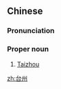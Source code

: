==Chinese==
{{zh-forms}}

===Pronunciation===
{{zh-pron
|m=Tāizhōu,Táizhōu,2nb=variant
|c=toi1 zau1,toi4 zau1
|mn=Tâi-chiu
|cat=pn
}}

===Proper noun===
{{zh-proper noun}}

# [[Taizhou]] {{gloss|a city on the eastern coast of Zhejiang, China}}

{{zh-cat|Cities in China}}

[[zh:台州]]